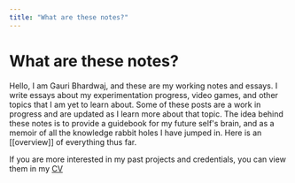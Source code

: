 ```yaml
---
title: "What are these notes?"
---
```


# What are these notes?
Hello, I am Gauri Bhardwaj, and these are my working notes and essays. I write essays about my experimentation progress, video games, and other topics that I am yet to learn about. Some of these posts are a work in progress and are updated as I learn more about that topic. 
The idea behind these notes is to provide a guidebook for my future self's brain, and as a memoir of all the knowledge rabbit holes I have jumped in. 
Here is an [[overview]] of everything thus far.

If you are more interested in my past projects and credentials, you can view them in my [CV](https://drive.google.com/file/d/1E5tnEaHH0VQCc6aoAQUmvI31BBWA-Yss/view?usp=sharing)


